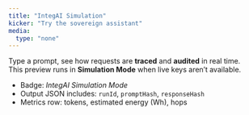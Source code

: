 ```yaml
---
title: "IntegAI Simulation"
kicker: "Try the sovereign assistant"
media:
  type: "none"
---
```


Type a prompt, see how requests are **traced** and **audited** in real time.  
This preview runs in **Simulation Mode** when live keys aren’t available.

- Badge: *IntegAI Simulation Mode*  
- Output JSON includes: `runId`, `promptHash`, `responseHash`  
- Metrics row: tokens, estimated energy (Wh), hops
